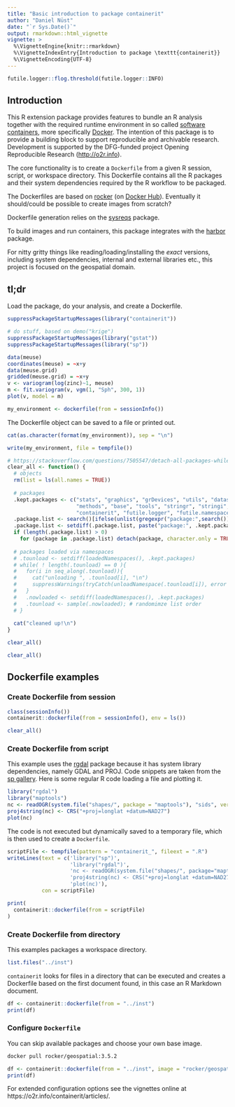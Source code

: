 ```yaml
---
title: "Basic introduction to package containerit"
author: "Daniel Nüst"
date: "`r Sys.Date()`"
output: rmarkdown::html_vignette
vignette: >
  %\VignetteEngine{knitr::rmarkdown}
  %\VignetteIndexEntry{Introduction to package \texttt{containerit}}
  %\VignetteEncoding{UTF-8}
---
```


<!-- Copyright 2018 Opening Reproducible Research (https://o2r.info) -->

```r
futile.logger::flog.threshold(futile.logger::INFO)
```

## Introduction

This R extension package provides features to bundle an R analysis together with the required runtime environment in so called [software containers](https://en.wikipedia.org/wiki/Operating-system-level_virtualization), more specifically [Docker](http://docker.com/).
The intention of this package is to provide a building block to support reproducible and archivable research. Development is supported by the DFG-funded project Opening Reproducible Research ([http://o2r.info](https://o2r.info)).

The core functionality is to create a `Dockerfile` from a given R session, script, or workspace directory. This Dockerfile contains all the R packages and their system dependencies required by the R workflow to be packaged. 

The Dockerfiles are based on [rocker](https://github.com/rocker-org/rocker) (on [Docker Hub](https://hub.docker.com/u/rocker/)). Eventually it should/could be possible to create images from scratch?

Dockerfile generation relies on the [sysreqs](https://github.com/r-hub/sysreqs) package.

To build images and run containers, this package integrates with the [harbor](https://github.com/wch/harbor) package.

For nitty gritty things like reading/loading/installing the _exact_ versions, including system dependencies, internal and external libraries etc., this project is focused on the geospatial domain.

## tl;dr

Load the package, do your analysis, and create a Dockerfile.

```r
suppressPackageStartupMessages(library("containerit"))

# do stuff, based on demo("krige")
suppressPackageStartupMessages(library("gstat"))
suppressPackageStartupMessages(library("sp"))

data(meuse)
coordinates(meuse) = ~x+y
data(meuse.grid)
gridded(meuse.grid) = ~x+y
v <- variogram(log(zinc)~1, meuse)
m <- fit.variogram(v, vgm(1, "Sph", 300, 1))
plot(v, model = m)

my_environment <- dockerfile(from = sessionInfo())
```

The Dockerfile object can be saved to a file or printed out.

```r
cat(as.character(format(my_environment)), sep = "\n")
```

```r
write(my_environment, file = tempfile())
```

```r
# https://stackoverflow.com/questions/7505547/detach-all-packages-while-working-in-r
clear_all <- function() {
  # objects
  rm(list = ls(all.names = TRUE))
  
  # packages
  .kept.packages <- c("stats", "graphics", "grDevices", "utils", "datasets",
                      "methods", "base", "tools", "stringr", "stringi",
                      "containerit", "futile.logger", "futile.namespaces", "futile.options", "lambda.r")
  .package.list <- search()[ifelse(unlist(gregexpr("package:",search())) == 1,TRUE,FALSE)]
  .package.list <- setdiff(.package.list, paste("package:", .kept.packages, sep = ""))
  if (length(.package.list) > 0)
    for (package in .package.list) detach(package, character.only = TRUE)
  
  # packages loaded via namespaces
  # .tounload <- setdiff(loadedNamespaces(), .kept.packages)
  # while( ! length(.tounload) == 0 ){
  #   for(i in seq_along(.tounload)){
  #     cat("unloading ", .tounload[i], "\n")
  #     suppressWarnings(tryCatch(unloadNamespace(.tounload[i]), error = function(x) return(NA)))
  #   }
  #   .nowloaded <- setdiff(loadedNamespaces(), .kept.packages)
  #   .tounload <- sample(.nowloaded); # randomimze list order
  # }
  
  cat("cleaned up!\n")
}

clear_all()
```

```r
clear_all()
```

## Dockerfile examples

### Create Dockerfile from session

```r
class(sessionInfo())
containerit::dockerfile(from = sessionInfo(), env = ls())
```

```r
clear_all()
```

### Create Dockerfile from script

This example uses the [rgdal](https://CRAN.R-project.org/package=rgdal) package because it has system library dependencies, namely GDAL and PROJ.
Code snippets are taken from the [sp gallery](https://edzer.github.io/sp/).
Here is some regular R code loading a file and plotting it.

```r
library("rgdal")
library("maptools")
nc <- readOGR(system.file("shapes/", package = "maptools"), "sids", verbose = FALSE)
proj4string(nc) <- CRS("+proj=longlat +datum=NAD27")
plot(nc)
```

The code is not executed but dynamically saved to a temporary file, which is then used to create a `Dockerfile`.

```r
scriptFile <- tempfile(pattern = "containerit_", fileext = ".R")
writeLines(text = c('library("sp")',
                    'library("rgdal")',
                    'nc <- readOGR(system.file("shapes/", package="maptools"), "sids", verbose = FALSE)',
                    'proj4string(nc) <- CRS("+proj=longlat +datum=NAD27")',
                    'plot(nc)'),
           con = scriptFile)

print(
  containerit::dockerfile(from = scriptFile)
)
```

### Create Dockerfile from directory

This examples packages a workspace directory.

```r
list.files("../inst")
```

`containerit` looks for files in a directory that can be executed and creates a Dockerfile based on the first document found, in this case an R Markdown document.

```r
df <- containerit::dockerfile(from = "../inst")
print(df)
```

### Configure `Dockerfile`

You can skip available packages and choose your own base image.

```bash
docker pull rocker/geospatial:3.5.2
```

```r
df <- containerit::dockerfile(from = "../inst", image = "rocker/geospatial:3.5.2", filter_baseimage_pkgs = TRUE)
print(df)
```

For extended configuration options see the vignettes online at https://o2r.info/containerit/articles/.
